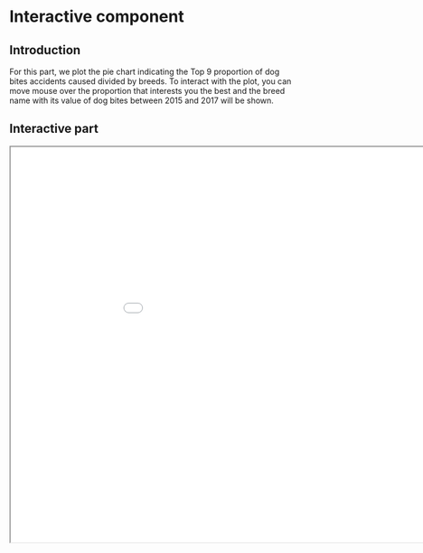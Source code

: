 # Interactive component

## Introduction
For this part, we plot the pie chart indicating the Top 9 proportion of dog bites accidents caused divided by breeds. To interact with the plot, you can move mouse over the proportion that interests you the best and the breed name with its value of dog bites between 2015 and 2017 will be shown.

## Interactive part
<iframe src="piechart.html" width="1000" height="700"></iframe>